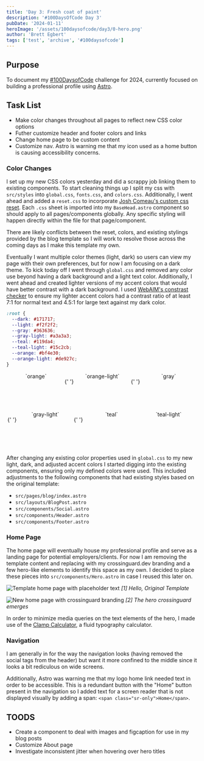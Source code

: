 ```yaml
---
title: 'Day 3: Fresh coat of paint'
description: '#100DaysOfCode Day 3'
pubDate: '2024-01-11'
heroImage: '/assets/100daysofcode/day3/0-hero.png'
author: 'Brett Egbert'
tags: ['test', 'archive', '#100daysofcode']
---
```


## Purpose

To document my [#100DaysofCode](https://www.100daysofcode.com/) challenge for 2024, currently focused on building a professional profile using [Astro](https://astro.build/).

## Task List

- Make color changes throughout all pages to reflect new CSS color options
- Futher customize header and footer colors and links
- Change home page to be custom content
- Customize nav. Astro is warning me that my icon used as a home button is causing accessibility concerns.

### Color Changes

I set up my new CSS colors yesterday and did a scrappy job linking them to existing components. To start cleaning things up I split my css with `src/styles` into `global.css`, `fonts.css`, and `colors.css`. Additionally, I went ahead and added a `reset.css` to incorporate [Josh Comeau's custom css reset](https://www.joshwcomeau.com/css/custom-css-reset/#our-finished-product-10). Each `.css` sheet is imported into my `BaseHead.astro` component so should apply to all pages/components globally. Any specific styling will happen directly within the file for that page/component.

There are likely conflicts between the reset, colors, and existing stylings provided by the blog template so I will work to resolve those across the coming days as I make this template my own.

Eventually I want multiple color themes (light, dark) so users can view my page with their own preferences, but for now I am focusing on a dark theme. To kick today off I
went through `global.css` and removed any color use beyond having a dark background and a light text color. Additionally, I went ahead and created lighter versions of my accent colors that would have better contrast with a dark background. I used [WebAIM's constrast checker](https://webaim.org/resources/contrastchecker/) to ensure my lighter accent colors had a contrast ratio of at least 7:1 for normal text and 4.5:1 for large text against my dark color.

```css
:root {
  --dark: #171717;
  --light: #f2f2f2;
  --gray: #363636;
  --gray-light: #a3a3a3;
  --teal: #119da4;
  --teal-light: #15c2cb;
  --orange: #bf4e30;
  --orange-light: #de927c;
}
```

<div style="display: flex; flex-wrap: wrap; justify-content: center;">
  <div style="height: 100px; width: 150px; text-align: center; background-color: var(--orange);">
    `orange`
  </div>

{' '}

<div style="height: 100px; width: 150px; text-align: center; background-color: var(--orange-light);">
  `orange-light`
</div>

{' '}

<div style="height: 100px; width: 150px; text-align: center; background-color: var(--gray);">
  `gray`
</div>

{' '}

<div style="height: 100px; width: 150px; text-align: center; background-color: var(--gray-light);">
  `gray-light`
</div>

{' '}

<div style="height: 100px; width: 150px; text-align: center; background-color: var(--teal);">
  `teal`
</div>

  <div style="height: 100px; width: 150px; text-align: center; background-color: var(--teal-light);">
    `teal-light`
  </div>
</div>

After changing any existing color properties used in `global.css` to my new light, dark, and adjusted accent colors I started digging into the existing components, ensuring only my defined colors were used. This included adjustments to the following components that had existing styles based on the original template:

- `src/pages/blog/index.astro`
- `src/layouts/BlogPost.astro`
- `src/components/Social.astro`
- `src/components/Header.astro`
- `src/components/Footer.astro`

### Home Page

The home page will eventually house my professional profile and serve as a landing page for potential employers/clients. For now I am removing the template content and replacing with my crossinguard.dev branding and a few hero-like elements to identify this space as my own. I decided to place these pieces into `src/components/Hero.astro` in case I reused this later on.

![Template home page with placeholder text](/assets/100daysofcode/day3/1-home-before.png)
_[1] Hello, Original Template_

![New home page with crossinguard branding](/assets/100daysofcode/day3/2-home-after.png)
_[2] The hero crossinguard emerges_

In order to minimize media queries on the text elements of the hero, I made use of the [Clamp Calculator](https://royalfig.github.io/fluid-typography-calculator/), a fluid typography calculator.

### Navigation

I am generally in for the way the navigation looks (having removed the social tags from the header) but want it more confined to the middle since it looks a bit rediculous on wide screens.

Additionally, Astro was warning me that my logo home link needed text in order to be accessible. This is a redundant button with the "Home" button present in the navigation so I added text for a screen reader that is not displayed visually by adding a span: `<span class="sr-only">Home</span>`.

## TOODS

- Create a component to deal with images and figcaption for use in my blog posts
- Customize About page
- Investigate inconsistent jitter when hovering over hero titles
